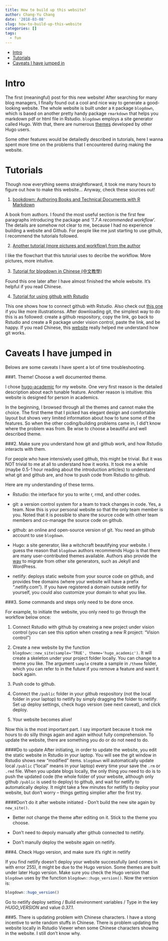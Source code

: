 ```yaml
---
title: How to build up this website?
author: Chang-Yu Chang
date: '2018-03-08'
slug: how-to-build-up-this-website
categories: []
tags:
  - fun
---
```

- [Intro](https://changyuchang.netlify.com/post/how-to-build-up-this-website/#intro)
- [Tutorials](https://changyuchang.netlify.com/post/how-to-build-up-this-website/#tutorials)
- [Caveats I have jumped in](https://changyuchang.netlify.com/post/how-to-build-up-this-website/#caveats-i-have-jumped-in)

# Intro

The first (meaningful) post for this new website! After searching for many blog managers, I finally found out a cool and nice way to generate a good-looking website. The whole website is built under a `R` package `blogdown`, which is based on another pretty handy package `rmarkdown` that helps you markdown pdf or html file in Rstudio. `blogdown` employs a site generator called Hugo. With that, there are numerous [themes]( http://themes.gohugo.io) developed by other Hugo users.

Some other features would be detailedly described in tutorials, here I wanna spent more time on the problems that I encountered during making the website.


# Tutorials
Though now everything seems straightforward, it took me many hours to figure out how to make this website... Anyway, check these sources out!

1. [bookdown: Authoring Books and Technical Documents with R Markdown](https://bookdown.org/yihui/bookdown/)

A book from authors. I found the most useful section is the first few paragraphs introducing the package and '*1.7 A recommended workflow*'. The details are somehow not clear to me, because I had no experience building a website and Github. For people like me just starting to use github, I recommend the tutorials followed.

2. [Another tutorial (more pictures and workflow) from the author](https://alison.rbind.io/post/up-and-running-with-blogdown/)

I like the flowchart that this tutorial uses to decribe the workflow. More pictures, more intuitive.

3. [Tutorial for blogdown in Chinese (中文教學)](https://cosx.org/2018/01/build-blog-with-blogdown-hugo-netlify-github/)

Found this one later after I have almost finished the whole website. It's helpful if you read Chinese.

4. [Tutorial for using github with Rstudio](https://support.rstudio.com/hc/en-us/articles/200532077-Version-Control-with-Git-and-SVN)

This one shows how to connect github with Rstudio. Also check out [this one](http://r-bio.github.io/intro-git-rstudio/) if you like more illustrationss. After downloading git, the simplest way to do this is as followed: create a github respository, copy the link, go back to Rstudio and create a R package under vision control, paste the link, and be happy. If you read Chinese, this [website](https://hellolynn.hpd.io/2017/01/18/git%E6%96%B0%E6%89%8B%E5%85%A5%E9%96%80%E6%95%99%E5%AD%B8-part-1/) really helped me understand how git works. 


# Caveats I have jumped in

Belows are some caveats I have spent a lot of time troubleshooting. 

###1. Theme! Choose a well documented theme.

I chose [hugo-academic](https://github.com/gcushen/hugo-academic/) for my website. One very first reason is the detailed description about each tunable feature. Another reason is intuitive: this website is designed for person in academics.

In the beginning, I browsed through all the themes and cannot make the choice. The first theme that I picked has elegant design and comfortable layout but shows very limited information about how to tune some of the features. So when the other coding/building problems came in, I did't know where the problem was from. Be wise to choose a beautiful and well described theme.


###2. Make sure you understand how git and github work, and how Rstudio interacts with them.

For people who have intensively used github, this might be trivial. But it was NOT trivial to me at all to understand how it works. It took me a while (maybe 0.5-1 hour reading about the introduction articles) to understand what git and github are, and how to push code from Rstudio to github. 

Here are my understanding of these terms. 

- Rstudio: the interface for you to write r, rmd, and other codes.

- git: a version control system for a team to track changes in code. Yes, a team. Now this is your personal website so that the only team member is you. Noted that it is possible to share the source code with other team members and co-manage the source code on github. 

- github: an online and open-source version of git. You need an github account to use `blogdown`.

- Hugo: a site generator, like a witchcraft beautifying your website. I guess the reason that `blogdown` authors recommends Hugo is that there are many user-contributed themes available. Authors also provide the [way](https://bookdown.org/yihui/blogdown/migration.html) to migrate from other site generators, such as Jekyll and WordPress.

- netlify: deploys static website from your source code on github, and provides free domains (where your website will have a prefix ".netlify.com"). If you have registered a domain outside netlify for yourself, you could also customize your domain to what you like.


###3. Some commands and steps only need to be done once.

For example, to initiate the website, you only need to go through the workflow below once: 
  
  1. Connect Rstudio with github by createing a new project under vision control (you can see this option when creating a new R project: "Vision control") 
  
  2. Create a new website by the function `blogdown::new_site(sample='TRUE', theme='hugo_academic')`. It will create a skeleton under your project folder locally. You can change to a theme you like. The argument `sample` create a sample in `/theme` folder, which you can refer to in the future if you remove a feature and want it back again.
  
  3. Push code to github.
  
  4. Connect the `/public` folder in your github respository (not the local folder in your laptop) to netlify by simply dragging the folder to netlify. Set up deploy settings, check hugo version (see next caveat), and click deploy. 
  
  6. Your website becomes alive!

Now this is the most important part. I say important because it took me hours to do silly things again and again without fully comprehension. To update the website, there are something you do or do not need to do.

####Do to update
After initiating, in order to update the website, you edit the static website in Rstudio in your laptop. You will see the git window in Rstudio shows new "modified" items. `blogdown` will automatically update local `/public` ("local" means in your laptop) every time your save the `.rm` or `.rmd` file. 
When you update blogs locally, the only thing you need to do is to push the updated code (the whole folder of your website, although only github `/public` is used to deploy) to github, and wait for netlify to automatically deploy. It might take a few minutes for netlifly to deploy your website, but don't worry -- things getting simplier after the first try.

####Don't do it after website initiated
- Don't build the new site again by `new_site()`. 

- Better not change the theme after editing on it. Stick to the theme you choose.

- Don't need to depoly manually after github connected to netlify. 

- Don't manully deploy the website again on netlify.

###4. Check Hugo version, and make sure it's right in netlify

If you find netlify doesn't deploy your website successfully (and comes in with error 255), it might be due to the Hugo version. Some themes are built under later Hugo version. Make sure you check the Hugo version that `blogdown` uses by the function `blogdown::hugo_version()`. Now the version is: 
```r
blogdown::hugo_version()
```
Go to netlify deploy setting / Build environment variables / Type in the key *HUGO_VERSION* and value *0.37.1*.

###5. There is updating problem with Chinese characters.
I have a stong incentive to write random stuffs in Chinese. There is problem updating the website locally in Rstudio Viewer when some Chinese characters showing in the website. I still don't know why.








